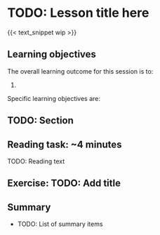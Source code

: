 # TODO: Lesson title here

{{< text_snippet wip >}}

<!-- TODO: Add an introduction here -->

## Learning objectives

The overall learning outcome for this session is to:

1. 

Specific learning objectives are:

## TODO: Section

::: callout-note
## Reading task: \~4 minutes

TODO: Reading text
:::

## Exercise: TODO: Add title

## Summary

-   TODO: List of summary items
